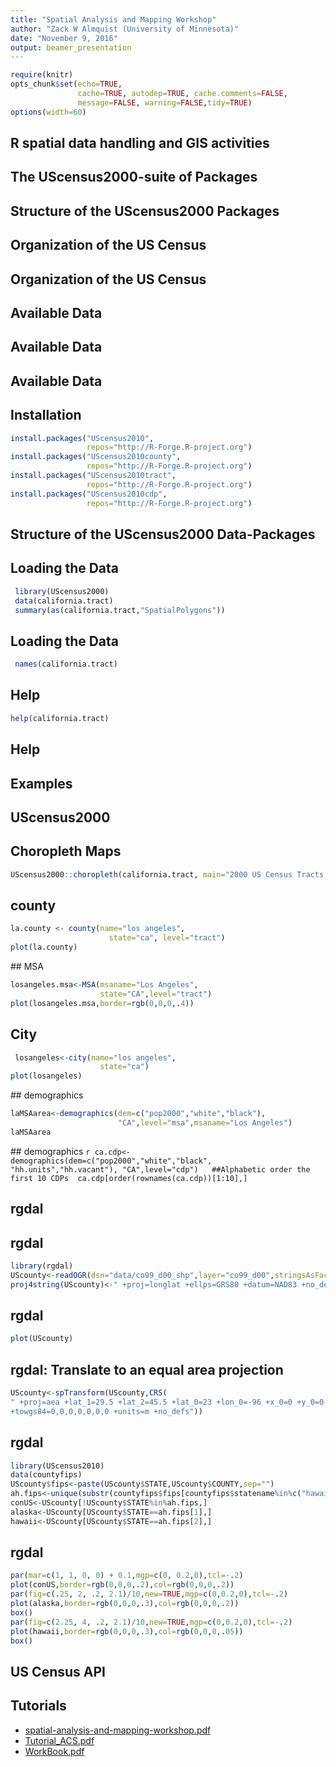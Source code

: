 ```yaml
---
title: "Spatial Analysis and Mapping Workshop"
author: "Zack W Almquist (University of Minnesota)"
date: "November 9, 2016"
output: beamer_presentation
---
```


```r
require(knitr)
opts_chunk$set(echo=TRUE,
               cache=TRUE, autodep=TRUE, cache.comments=FALSE,
               message=FALSE, warning=FALSE,tidy=TRUE)
options(width=60)
```

## R spatial data handling and GIS activities

\begin{itemize}
\item Roger Bivand's book \emph{Applied Spatial Data Analysis with R} 
\item Contains tools for handling many (most?) different spatial data formats %ESRI shapefiles 
\item Contains tools for managing standard GIS activities such as plotting and overlays
\item Contains tools for for statistical spatial analysis
\item Contains tools for reading shape and raster files
\end{itemize}

## The UScensus2000-suite of Packages

\setbeamercovered{transparent}
\begin{block}{UScensus packages in R}
\begin{itemize}
\item<1-> 13 packages
\begin{itemize}
\item UScensus1990\{blkgrp\}
\item UScensus2000\{block, blockgroup, tract, cdp\}
\item UScensus2010\{block, blockgroup, tract, county, cdp\}
\end{itemize}
\item<2-> 3 packages of helper functions
\item<3-> 10 packages of polygon/shapefiles and demographic data
\item<4-> All data from US Census Bureau's \alert{SF1} files and \alert{TigerLine Shapefiles}
\end{itemize}
\end{block}

## Structure of the UScensus2000 Packages

\begin{block}{}
\tiny{
\setlength{\unitlength}{.7cm}
\begin{picture}(6,6)(-3,.5)

\put(0,5){\framebox(4,1)[0,0]{UScensus2000}}
\put(5,5){\framebox(4,1)[0,0]{UScensus2000add}}


\put(2,4){\line(0,1){1}}
\put(7,4){\line(0,1){1}}
\put(-1,4){\line(1,0){11}}

\put(-1,4){\vector(0,-1){1}}
\put(2,4){\vector(0,-1){1}}
\put(7,4){\vector(0,-1){1}}
\put(10,4){\vector(0,-1){1}}

\put(-2.2,1.9){\framebox(3.45,1)[0,0]{UScensus2000blk}}
\put(1.4,1.9){\framebox(3.45,1)[0,0]{UScensus2000blkgrp}}
\put(5,1.9){\framebox(3.45,1)[0,0]{UScensus2000tract}}
\put(8.6,1.9){\framebox(3.45,1)[0,0]{UScensus2000cdp}}
\end{picture}
}
\end{block}

## Organization of the US Census
\begin{block}{}
\setlength{\unitlength}{.8cm}
\begin{picture}(3,7)(-2,.2)

\put(-1,6){\framebox(12,1)[0,0]{County}}
\put(0,4){\framebox(10,1)[0,0]{Tract}}
\put(1,2){\framebox(8,1)[0,0]{Block Group}}
\put(3,0){\framebox(4,1)[0,0]{Block}}

\put(5,1){\vector(0,1){1}}
\put(5,3){\vector(0,1){1}}
\put(5,5){\vector(0,1){1}}

\end{picture}

\vspace{.1in}

\end{block}

## Organization of the US Census

\begin{center}
\includegraphics[width=.7\linewidth]{figures/geography}
\end{center}

## Available Data

\begin{block}{Via The Comprehensive R Archive Network
(CRAN)\\ \url{http://cran.r-project.org/}}
\begin{itemize}
\item Tract (UScensus2000tract)
\item Census Designated Place (UScensus2000cdp)
\item UScensus2010
\end{itemize}
\end{block}

## Available Data

\begin{block}{Via R-Forge\\
\url{https://r-forge.r-project.org/R/?group_id=2022}}
\begin{itemize}
\item Block, Block Group, Tract, County, CDP (UScensus2000 and UScensus2010)
\end{itemize}
\end{block}

## Available Data
\begin{block}{Via NCASD Lab\\ \url{http://lakshmi.calit2.uci.edu/census2000/}}
\begin{itemize}
\item Block (UScensus1990blkgrp)
\item Block  (UScensus2000blk and UScensus2010blk)
\end{itemize}
\end{block}

## Installation

\tiny
```r
install.packages("UScensus2010", 
                 repos="http://R-Forge.R-project.org")
install.packages("UScensus2010county", 
                 repos="http://R-Forge.R-project.org")
install.packages("UScensus2010tract", 
                 repos="http://R-Forge.R-project.org")
install.packages("UScensus2010cdp", 
                 repos="http://R-Forge.R-project.org")
```

## Structure of the UScensus2000 Data-Packages

\begin{block}{}
 \setlength{\unitlength}{.8cm}
\begin{picture}(6,6)(-1,.2)
\put(1.9,5){\framebox(7.6,1)[0,0]{Package (e.g., UScensus2000tract)}}
\put(1.9,3){\framebox(7.5,1)[0,0]{State (e.g., california.tract)}}
\put(-.5,.4){\framebox(13,1.5)[0,0]{data and polygons}}
\put(0,.6){(e.g., california.tract@data or california.tract@polygons)}

\put(5.5,3){\vector(0,-1){1}}
\put(5.5,5){\vector(0,-1){1}}
\end{picture}
\end{block}
\vspace{-.2in}
\begin{block}{}
\begin{itemize}
\item All data is stored as \alert{SpatialPolygonsDataframe} object
\item \alert{data} is a data.frame object with {\bf ID} (factors) and {\bf demographic} (numeric) values 
\item \alert{polygons} is a list of the spatial data
\end{itemize}
\end{block}

## Loading the Data
\tiny
```r
 library(UScensus2000)
 data(california.tract)
 summary(as(california.tract,"SpatialPolygons"))
```

## Loading the Data
\tiny
```r
 names(california.tract)
```

## Help

```r
help(california.tract)
```
## Help

\includegraphics[width=.65\linewidth]{figures/rhelpss}

## Examples

\begin{center}
Useful Functions in the UScensus2000 Package
\end{center}

## UScensus2000

\begin{block}{Functions}
\begin{center}
\begin{itemize}
\item choropleth()
\item county()
\item MSA()
\item city()
\item poly.clipper()
\item demographics()
\end{itemize}
\end{center}
\end{block}

## Choropleth Maps
\tiny
```r
UScensus2000::choropleth(california.tract, main="2000 US Census Tracts \n California", border="transparent")
```

## county

\tiny
```r
la.county <- county(name="los angeles",
                      state="ca", level="tract")
plot(la.county)
 ```
 
 ## MSA

\tiny
```r
losangeles.msa<-MSA(msaname="Los Angeles",
                    state="CA",level="tract")
plot(losangeles.msa,border=rgb(0,0,0,.4))
 ```
 
## City
 
 \tiny
```r
 losangeles<-city(name="los angeles",
                    state="ca")
plot(losangeles)
 ```
 
 ## demographics
 
 \tiny
```r
laMSAarea<-demographics(dem=c("pop2000","white","black"),
                        "CA",level="msa",msaname="Los Angeles")
laMSAarea
 ```
 
 ## demographics
 \tiny
 ```r
ca.cdp<-demographics(dem=c("pop2000","white","black",
        "hh.units","hh.vacant"), "CA",level="cdp") 
 ##Alphabetic order the first 10 CDPs 
ca.cdp[order(rownames(ca.cdp))[1:10],]
```

## rgdal

\begin{itemize}
\item Requires GDAL and proj4 packages (these must be installed at the OS level)
\item A it of a pain, but worth it!
\item rgdal allows one to read in ESRI shape files
\item rgdal allows one to re-project spatial data 
\item<2> Let's do an example!
\end{itemize}

## rgdal

\tiny
```r
library(rgdal)
UScounty<-readOGR(dsn="data/co99_d00_shp",layer="co99_d00",stringsAsFactors=FALSE)
proj4string(UScounty)<-" +proj=longlat +ellps=GRS80 +datum=NAD83 +no_defs +towgs84=0,0,0"
```
 

## rgdal

\tiny
```r
plot(UScounty)
```
 
## rgdal: Translate to an equal area projection

\tiny
```r
UScounty<-spTransform(UScounty,CRS(
" +proj=aea +lat_1=29.5 +lat_2=45.5 +lat_0=23 +lon_0=-96 +x_0=0 +y_0=0 +ellps=GRS80 
+towgs84=0,0,0,0,0,0,0 +units=m +no_defs"))
```

## rgdal

\tiny
```r
library(UScensus2010)
data(countyfips)
UScounty$fips<-paste(UScounty$STATE,UScounty$COUNTY,sep="")
ah.fips<-unique(substr(countyfips$fips[countyfips$statename%in%c("hawaii","alaska")],1,2))
conUS<-UScounty[!UScounty$STATE%in%ah.fips,]
alaska<-UScounty[UScounty$STATE==ah.fips[1],]
hawaii<-UScounty[UScounty$STATE==ah.fips[2],]
```

## rgdal

\tiny
```r
par(mar=c(1, 1, 0, 0) + 0.1,mgp=c(0, 0.2,0),tcl=-.2)
plot(conUS,border=rgb(0,0,0,.2),col=rgb(0,0,0,.2))
par(fig=c(.25, 2, .2, 2.1)/10,new=TRUE,mgp=c(0,0.2,0),tcl=-.2)
plot(alaska,border=rgb(0,0,0,.3),col=rgb(0,0,0,.2))
box()
par(fig=c(2.25, 4, .2, 2.1)/10,new=TRUE,mgp=c(0,0.2,0),tcl=-.2)
plot(hawaii,border=rgb(0,0,0,.3),col=rgb(0,0,0,.05))
box()
```

## US Census API

\begin{itemize}
\item Access to US Demographics SF1, SF3 (1990, 2000) and ACS (2010)
\item Much More Too!!
\item \url{http://www.census.gov/data/developers/data-sets.html}
\item Requires User Key (\url{http://api.census.gov/data/key_signup.html})
\end{itemize}

## Tutorials

- [spatial-analysis-and-mapping-workshop.pdf](https://github.com/zalmquist/spatial-analysis-and-mapping-workshop/tree/master/Tutorial)
- [Tutorial_ACS.pdf](https://github.com/zalmquist/spatial-analysis-and-mapping-workshop/tree/master/ACS_Example)
- [WorkBook.pdf](https://github.com/zalmquist/spatial-analysis-and-mapping-workshop/tree/master/WorkBook)


